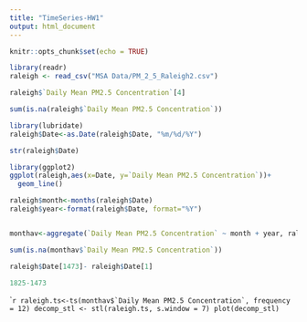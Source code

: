 ---
title: "TimeSeries-HW1"
output: html_document
---

```{r setup, include=FALSE}
knitr::opts_chunk$set(echo = TRUE)
```


```{r}
library(readr)
raleigh <- read_csv("MSA Data/PM_2_5_Raleigh2.csv")

```


```{r}
raleigh$`Daily Mean PM2.5 Concentration`[4]
```


```{r}
sum(is.na(raleigh$`Daily Mean PM2.5 Concentration`))
```

```{r}
library(lubridate)
raleigh$Date<-as.Date(raleigh$Date, "%m/%d/%Y")

str(raleigh$Date)
```

```{r}
library(ggplot2)
ggplot(raleigh,aes(x=Date, y=`Daily Mean PM2.5 Concentration`))+
  geom_line()

raleigh$month<-months(raleigh$Date)
raleigh$year<-format(raleigh$Date, format="%Y")


monthav<-aggregate(`Daily Mean PM2.5 Concentration` ~ month + year, raleigh, mean)

sum(is.na(monthav$`Daily Mean PM2.5 Concentration`))

```


```{r}
raleigh$Date[1473]- raleigh$Date[1]

1825-1473

```

```{r}
raleigh.ts<-ts(monthav$`Daily Mean PM2.5 Concentration`, frequency = 12)
decomp_stl <- stl(raleigh.ts, s.window = 7)
plot(decomp_stl)
``

